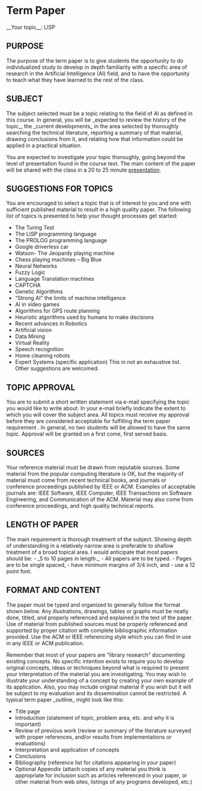 = Term Paper = 

__Your topic__: LISP

== PURPOSE ==
The purpose of the term paper is to give students the opportunity to do 
individualized study to develop in depth familiarity with a specific area of 
research in the Artificial Intelligence (AI) field, and to have the 
opportunity to teach what they have learned to the rest of the 
class.

== SUBJECT ==
The subject selected must be a topic relating to the field of AI as defined in 
this course. In general, you will be _expected to review the history of the 
topic_, the _current developments_ in the area selected by thoroughly searching 
the technical literature, reporting a summary of that material, drawing 
conclusions from it, and relating how that information could be applied in a 
practical situation.  

You are expected to investigate your topic thoroughly, 
going beyond the level of presentation found in the course text. The main 
content of the paper will be shared with the class in a 20 to 25 minute [[presentation]].

== SUGGESTIONS FOR TOPICS ==
You are encouraged to select a topic that is of interest to you and one with 
sufficient published material to result in a high quality paper. The following 
list of topics is presented to help your thought processes get 
started:

* The Turing Test 
* The LISP programming language 
* The PROLOG programming language 
* Google driverless car 
* Watson- The Jeopardy playing machine 
* Chess playing machines – Big Blue 
* Neural Networks 
* Fuzzy Logic 
* Language Translation machines 
* CAPTCHA 
* Genetic Algorithms 
* “Strong AI” the limits of machine intelligence 
* AI in video games 
* Algorithms for GPS route planning 
* Heuristic algorithms used by humans to make decisions 
* Recent advances in Robotics 
* Artificial vision 
* Data Mining 
* Virtual Reality 
* Speech recognition
* Home cleaning robots 
* Expert Systems (specific application) This in not an exhaustive list. Other suggestions are welcomed.

== TOPIC APPROVAL ==
You are to submit a short written statement via e-mail specifying the topic 
you would like to write about.  In your e-mail briefly indicate the extent to 
which you will cover the subject area. All topics must receive my approval 
before they are considered acceptable for fulfilling the term paper requirement
. In general, no two students will be allowed to have the same topic. Approval 
will be granted on a first come, first served basis.

== SOURCES ==
Your reference material must be drawn from reputable sources.  Some material 
from the popular computing literature is OK, but the majority of material must 
come from recent technical books, and journals or conference proceedings 
published by IEEE or ACM.  Examples of acceptable journals are: IEEE Software, 
IEEE Computer, IEEE Transactions on Software Engineering, and Communication of 
the ACM.  Material may also come from conference proceedings, and high quality 
technical reports.

== LENGTH OF PAPER ==
The main requirement is thorough treatment of the subject. Showing depth of 
understanding in a relatively narrow area is preferable to shallow treatment 
of a broad topical area. I would anticipate that most papers should be:
- _5 to 10 pages in length._
- All papers are to be typed.
- Pages are to be single spaced, 
- have minimum margins of 3/4 inch, and 
- use a 12 point font.

== FORMAT AND CONTENT ==
The paper must be typed and organized to generally follow the format shown 
below. Any illustrations, drawings, tables or graphs must be neatly done, 
titled, and properly referenced and explained in the text of the paper. Use of 
material from published sources must be properly referenced and supported by 
proper citation with complete bibliographic information provided. Use the ACM 
or IEEE referencing style which you can find in use in any IEEE or ACM 
publication.

Remember that most of your papers are "library research" documenting existing 
concepts. No specific intention exists to require you to develop original 
concepts, ideas or techniques beyond what is required to present your 
interpretation of the material you are investigating. You may wish to 
illustrate your understanding of a concept by creating your own example of its 
application. Also, you may include original material if you wish but it will 
be subject to my evaluation and its dissemination cannot be restricted. A 
typical term paper _outline_ might look like this:
* Title page
* Introduction (statement of topic, problem area, etc. and why it is important) 
* Review of previous work (review or summary of the literature surveyed with proper references, and/or results from implementations or evaluations) 
* Interpretation and application of concepts 
* Conclusions 
* Bibliography (reference list for citations appearing in your paper) 
* Optional Appendix (attach copies of any material you think is appropriate for inclusion such as articles referenced in your paper, or other material  from web sites, listings of any programs developed, etc.)

